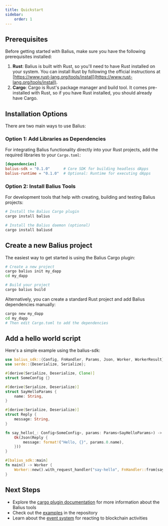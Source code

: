 ```yaml
---
title: Quickstart
sidebar:
    order: 1
---
```


## Prerequisites

Before getting started with Balius, make sure you have the following prerequisites installed:

1. **Rust**: Balius is built with Rust, so you'll need to have Rust installed on your system. You can install Rust by following the official instructions at [https://www.rust-lang.org/tools/install](https://www.rust-lang.org/tools/install).
2. **Cargo**: Cargo is Rust's package manager and build tool. It comes pre-installed with Rust, so if you have Rust installed, you should already have Cargo.

## Installation Options

There are two main ways to use Balius:

### Option 1: Add Libraries as Dependencies

For integrating Balius functionality directly into your Rust projects, add the required libraries to your `Cargo.toml`:

```toml
[dependencies]
balius-sdk = "0.1.0"      # Core SDK for building headless dApps
balius-runtime = "0.1.0"  # Optional: Runtime for executing dApps
```

### Option 2: Install Balius Tools

For development tools that help with creating, building and testing Balius projects:

```bash
# Install the Balius Cargo plugin
cargo install balius

# Install the Balius daemon (optional)
cargo install baliusd
```

## Create a new Balius project

The easiest way to get started is using the Balius Cargo plugin:

```bash
# Create a new project
cargo balius init my_dapp
cd my_dapp

# Build your project
cargo balius build
```

Alternatively, you can create a standard Rust project and add Balius dependencies manually:

```bash
cargo new my_dapp
cd my_dapp
# Then edit Cargo.toml to add the dependencies
```

## Add a hello world script

Here's a simple example using the balius-sdk:

```rust
use balius_sdk::{Config, FnHandler, Params, Json, Worker, WorkerResult};
use serde::{Deserialize, Serialize};

#[derive(Serialize, Deserialize, Clone)]
struct SomeConfig {}

#[derive(Serialize, Deserialize)]
struct SayHelloParams {
    name: String,
}

#[derive(Serialize, Deserialize)]
struct Reply {
    message: String,
}

fn say_hello(_: Config<SomeConfig>, params: Params<SayHelloParams>) -> WorkerResult<Json<Reply>> {
    Ok(Json(Reply {
        message: format!("Hello, {}", params.0.name),
    }))
}

#[balius_sdk::main]
fn main() -> Worker {
    Worker::new().with_request_handler("say-hello", FnHandler::from(say_hello))
} 
```

## Next Steps

- Explore the [cargo plugin documentation](./tools/balius-plugin/quickstart) for more information about the Balius tools
- Check out the [examples](https://github.com/txpipe/balius/tree/main/examples) in the repository
- Learn about the [event system](./references/events) for reacting to blockchain activities